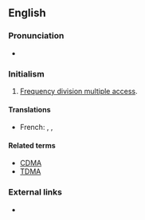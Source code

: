 ==English==

===Pronunciation===
* {{audio|en-us-FDMA.ogg|Audio (US)|lang=en}}

===Initialism===
{{head|en|initialism}}

# [[frequency division multiple access#English|Frequency division multiple access]].

====Translations====
{{trans-top|Frequency division multiple access}}
* French: {{t|fr|FDMA}}, {{t|fr|AMFR}}, {{t|fr|accès multiple par répartition dans les fréquences}}
{{trans-mid}}
{{trans-bottom}}

====Related terms====
* [[CDMA]]
* [[TDMA]]

===External links===
* {{projectlink|wikipedia}}